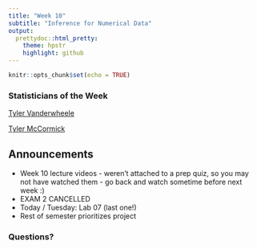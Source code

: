 ```yaml
---
title: "Week 10"
subtitle: "Inference for Numerical Data"
output: 
  prettydoc::html_pretty:
    theme: hpstr
    highlight: github
---
```


```r
knitr::opts_chunk$set(echo = TRUE)
```

### Statisticians of the Week

[Tyler Vanderwheele](https://www.hsph.harvard.edu/tyler-vanderweele/)

[Tyler McCormick](https://thmccormick.github.io)

## Announcements

+ Week 10 lecture videos - weren't attached to a prep quiz, so you may not have watched them -  go back and watch sometime before next week :)
+ EXAM 2 CANCELLED
+ Today / Tuesday: Lab 07 (last one!)
+ Rest of semester prioritizes project

<!-- ### Thursday announcements -->

<!-- -   Today: continue Lab 08, will meet with each project group -->

<!-- -   Project next steps: -->

<!--     -   Actually analyze your data! -->
<!--     -   Rough draft report due Tuesday Nov 14 -->
<!--     -   Next Thursday will be a work session -->
<!--     -   Peer review of rough drafts on Thursday Nov 16 -->

<!-- -   For those of you taking my class(es) next semester: -->

<!--     -   MATH 361 MWF 12:50 - 1:45 -->
<!--     -   MATH 350 MW 4:20 - 5:45 -->
<!--     -   MATH 451 / STAT 551 Th 6 - 9 -->

<!-- -   [eUSR tomorrow](https://www.causeweb.org/usproc/eusr/2023/program) -->

<!--     -   11am PT: Keynote by Director of Census Bureau, Rob Santos -->

<!--     -   12pm PT: Grad school info session -->

<!--     -   12:45 PT: Career info session -->

<!-- ### Announcements -->

<!-- -   Annotations due Thursday -->
<!-- -   AE-07 / Lab 07 due now -->
<!-- -   This week: AE-08 / Lab 08, due next Tuesday -->
<!-- -   Thursday: will continue working on Lab 08, and will meet with each group to discuss EDA / analysis plans -->
<!-- -   Note: no prep quizzes for the next couple of weeks, but still important to watch the lecture videos -->

### Questions?

<!-- ### Application Exercise -->

<!-- -   This week, the Application Exercise & Lab are combined into one larger Lab 08, which you will work on during both class sessions. -->
<!-- -   You can access it from GitHub. -->
<!-- -   It is due by class-time next Tuesday. -->
<!-- -   To turn it in, you should upload your .html file to Canvas. -->
